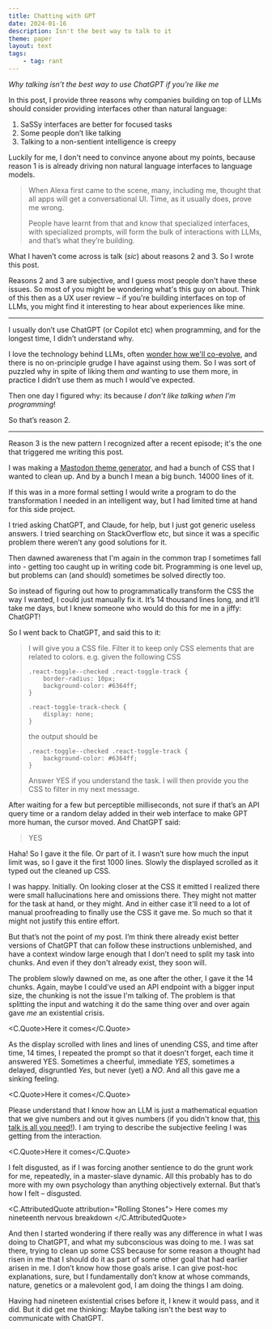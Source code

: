 ```yaml
---
title: Chatting with GPT
date: 2024-01-16
description: Isn't the best way to talk to it
theme: paper
layout: text
tags:
    - tag: rant
---
```



_Why talking isn’t the best way to use ChatGPT if you're like me_

In this post, I provide three reasons why companies building on top of LLMs
should consider providing interfaces other than natural language:

1. SaSSy interfaces are better for focused tasks
2. Some people don’t like talking
3. Talking to a non-sentient intelligence is creepy

Luckily for me, I don't need to convince anyone about my points, because reason
1 is is already driving non natural language interfaces to language models.

> When Alexa first came to the scene, many, including me, thought that all apps
> will get a conversational UI. Time, as it usually does, prove me wrong.
>
> People have learnt from that and know that specialized interfaces, with
> specialized prompts, will form the bulk of interactions with LLMs, and that’s
> what they’re building.

What I haven’t come across is talk (_sic_) about reasons 2 and 3. So I wrote
this post.

Reasons 2 and 3 are subjective, and I guess most people don't have these issues.
So most of you might be wondering what's this guy on about. Think of this then
as a UX user review – if you're building interfaces on top of LLMs, you might
find it interesting to hear about experiences like mine.

---

I usually don’t use ChatGPT (or Copilot etc) when programming, and for the
longest time, I didn’t understand why.

I love the technology behind LLMs, often [wonder how we'll
co-evolve](/ai-religion), and there is no on-principle grudge I have against
using them. So I was sort of puzzled why in spite of liking them _and_ wanting
to use them more, in practice I didn’t use them as much I would've expected.

Then one day I figured why: its because _I don’t like talking when I’m
programming_!

So that’s reason 2.

---

Reason 3 is the new pattern I recognized after a recent episode; it's the one
that triggered me writing this post.

I was making a [Mastodon theme generator](https://mnvr.github.io/mast/), and had
a bunch of CSS that I wanted to clean up. And by a bunch I mean a big bunch.
14000 lines of it.

If this was in a more formal setting I would write a program to do the
transformation I needed in an intelligent way, but I had limited time at hand
for this side project.

I tried asking ChatGPT, and Claude, for help, but I just got generic useless
answers. I tried searching on StackOverflow etc, but since it was a specific
problem there weren’t any good solutions for it.

Then dawned awareness that I'm again in the common trap I sometimes fall into -
getting too caught up in writing code bit. Programming is one level up, but
problems can (and should) sometimes be solved directly too.

So instead of figuring out how to programmatically transform the CSS the way I
wanted, I could just manually fix it. It’s 14 thousand lines long, and it’ll
take me days, but I knew someone who would do this for me in a jiffy: ChatGPT!

So I went back to ChatGPT, and said this to it:

> I will give you a CSS file. Filter it to keep only CSS elements that are
> related to colors. e.g. given the following CSS
>
> ```
> .react-toggle--checked .react-toggle-track {
>     border-radius: 10px;
>     background-color: #6364ff;
> }
>
> .react-toggle-track-check {
>     display: none;
> }
> ```
>
> the output should be
>
> ```
> .react-toggle--checked .react-toggle-track {
>     background-color: #6364ff;
> }
> ```
>
> Answer YES if you understand the task. I will then provide you the CSS
> to filter in my next message.

After waiting for a few but perceptible milliseconds, not sure if that’s an API
query time or a random delay added in their web interface to make GPT more
human, the cursor moved. And ChatGPT said:

> YES

Haha! So I gave it the file. Or part of it. I wasn’t sure how much the input
limit was, so I gave it the first 1000 lines. Slowly the displayed scrolled as
it typed out the cleaned up CSS.

I was happy. Initially. On looking closer at the CSS it emitted I realized there
were small hallucinations here and omissions there. They might not matter for
the task at hand, or they might. And in either case it'll need to a lot of
manual proofreading to finally use the CSS it gave me. So much so that it might
not justify this entire effort.

But that’s not the point of my post. I’m think there already exist better
versions of ChatGPT that can follow these instructions unblemished, and have a
context window large enough that I don’t need to split my task into chunks. And
even if they don't already exist, they soon will.

The problem slowly dawned on me, as one after the other, I gave it the 14
chunks. Again, maybe I could’ve used an API endpoint with a bigger input size,
the chunking is not the issue I'm talking of. The problem is that splitting the
input and watching it do the same thing over and over again gave _me_ an
existential crisis.

<C.Quote>Here it comes</C.Quote>

As the display scrolled with lines and lines of unending CSS, and time after
time, 14 times, I repeated the prompt so that it doesn't forget, each time it
answered YES. Sometimes a cheerful, immediate _YES_, sometimes a delayed,
disgruntled _Yes_, but never (yet) a _NO_. And all this gave me a sinking
feeling.

<C.Quote>Here it comes</C.Quote>

Please understand that I know how an LLM is just a mathematical equation that we
give numbers and out it gives numbers (if you didn't know that, [this talk is
all you need!](https://youtu.be/VMj-3S1tku0)). I am trying to describe the
subjective feeling I was getting from the interaction.

<C.Quote>Here it comes</C.Quote>

I felt disgusted, as if I was forcing another sentience to do the grunt work for
me, repeatedly, in a master-slave dynamic. All this probably has to do more with
my own psychology than anything objectively external. But that’s how I felt –
disgusted.

<C.AttributedQuote attribution="Rolling Stones">
    Here comes my nineteenth nervous breakdown
</C.AttributedQuote>

And then I started wondering if there really was any difference in what I was
doing to ChatGPT, and what my subconscious was doing to me. I was sat there,
trying to clean up some CSS because for some reason a thought had risen in me
that I should do it as part of some other goal that had earlier arisen in me. I
don’t know how those goals arise. I can give post-hoc explanations, sure, but I
fundamentally don’t know at whose commands, nature, genetics or a malevolent
god, I am doing the things I am doing.

Having had nineteen existential crises before it, I knew it would pass, and it
did. But it did get me thinking: Maybe talking isn't the best way to communicate
with ChatGPT.
